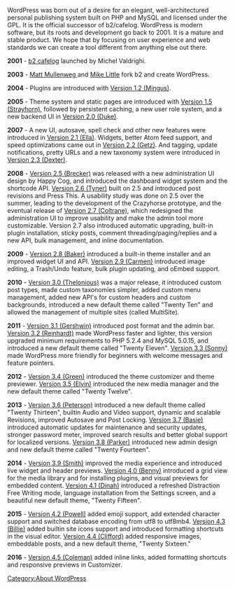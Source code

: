 WordPress was born out of a desire for an elegant, well-architectured personal publishing system built on PHP and MySQL and licensed under the GPL. It is the official successor of b2/cafelog. WordPress is modern software, but its roots and development go back to 2001. It is a mature and stable product. We hope that by focusing on user experience and web standards we can create a tool different from anything else out there.

'''2001''' - [http://cafelog.com/ b2 cafelog] launched by Michel Valdrighi.

'''2003''' - [[ User:Matt | Matt Mullenweg ]] and [http://mikelittle.org/ Mike Little] fork b2 and create WordPress.

'''2004''' - Plugins are introduced with [[Version_1.2 | Version 1.2 (Mingus)]].

'''2005''' - Theme system and static pages are introduced with [[Version_1.5 | Version 1.5 (Strayhorn)]], followed by persistent caching, a new user role system, and a new backend UI in [[Version_2.0 | Version 2.0 (Duke)]]. 

'''2007''' - A new UI, autosave, spell check and other new features were introduced in [[Version_2.1 | Version 2.1 (Ella)]]. Widgets, better Atom feed support, and speed optimizations came out in [[Version_2.2 | Version 2.2 (Getz)]]. And tagging, update notifications, pretty URLs and a new taxonomy system were introduced in [[Version_2.3 | Version 2.3 (Dexter)]].

'''2008''' - [[Version_2.5| Version 2.5 (Brecker)]] was released with a new administration UI design by Happy Cog, and introduced the dashboard widget system and the shortcode API. [[Version_2.6 | Version 2.6 (Tyner)]] built on 2.5 and introduced post revisions and Press This. A usability study was done on 2.5 over the summer, leading to the development of the Crazyhorse prototype, and the eventual release of [[Version_2.7 | Version 2.7 (Coltrane)]], which redesigned the administration UI to improve usability and make the admin tool more customizable.  Version 2.7 also introduced automatic upgrading, built-in plugin installation, sticky posts, comment threading/paging/replies and a new API, bulk management, and inline documentation.

'''2009''' - [[Version_2.8 | Version 2.8 (Baker)]] introduced a built-in theme installer and an improved widget UI and API. [[Version_2.9 | Version 2.9 (Carmen)]] introduced image editing, a Trash/Undo feature, bulk plugin updating, and oEmbed support.

'''2010''' - [[Version_3.0 | Version 3.0 (Thelonious)]] was a major release, it introduced custom post types, made  custom taxonomies simpler, added custom menu management, added new API's for custom headers and custom backgrounds, introduced a new default theme called "Twenty Ten" and allowed the management of multiple sites (called MultiSite).

'''2011''' - [[Version_3.1 | Version 3.1 (Gershwin)]] introduced post format and the admin bar. [[Version_3.2 | Version 3.2 (Reinhardt)]] made WordPress faster and lighter, this version  upgraded minimum requirements to PHP 5.2.4 and MySQL 5.0.15, and introduced a new default theme called "Twenty Eleven". [[Version_3.3 | Version 3.3 (Sonny)]] made WordPress more friendly for beginners with welcome messages and feature pointers.

'''2012''' - [[Version_3.4 | Version 3.4 (Green)]] introduced the theme customizer and theme previewer. [[Version_3.5 | Version 3.5 (Elvin)]] introduced the new media manager and the new default theme called "Twenty Twelve".

'''2013''' - [[Version_3.6 | Version 3.6 (Peterson)]] introduced a new default theme called "Twenty Thirteen", builtin Audio and Video support, dynamic and scalable Revisions, improved Autosave and Post Locking. [[Version_3.7 | Version 3.7 (Basie)]] introduced automatic updates for maintenance and security updates, stronger password meter, improved search results and better global support for localized versions. [[Version_3.8 | Version 3.8 (Parker)]] introduced new admin design and new default theme called "Twenty Fourteen".

'''2014''' - [[Version_3.9 | Version 3.9 (Smith)]] improved the media experience and introduced live widget and header previews. [[Version_4.0 | Version 4.0 (Benny)]] introduced a grid view for the media library and for installing plugins, and visual previews for embedded content. [[Version_4.1 | Version 4.1 (Dinah)]] introduced a refreshed Distraction Free Writing mode, language installation from the Settings screen, and a beautiful new default theme, "Twenty Fifteen".

'''2015''' - [[Version_4.2 | Version 4.2 (Powell)]] added emoji support, add extended character support and switched database encoding from utf8 to utf8mb4. [[Version_4.3 | Version 4.3 (Billie)]] added builtin site icons support and introduced formatting shortcuts in the visual editor. [[Version_4.4 | Version 4.4 (Clifford)]] added responsive images, embeddable posts, and a new default theme, "Twenty Sixteen."

'''2016''' - [[Version_4.5 | Version 4.5 (Coleman)]] added inline links, added formatting shortcuts and responsive previews in Customizer.

[[Category:About WordPress]]